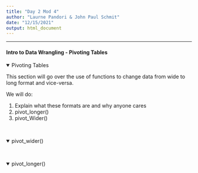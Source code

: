 ```yaml
---
title: "Day 2 Mod 4"
author: "Laurne Pandori & John Paul Schmit"
date: "12/15/2021"
output: html_document
---
```


---
#### Intro to Data Wrangling  - Pivoting Tables {.tabset}

<details open><summary class='drop'> Pivoting Tables</summary>

This section will go over the use of functions to change data from wide to long format and vice-versa.

We will do:

1. Explain what these formats are and why anyone cares
2. pivot_longer()
3. pivot_Wider()

</details>
<br>

<details open><summary class='drop'> pivot_wider()</summary

show and example of pivot_wider()

</details>
<br>

<details open><summary class='drop'> pivot_longer()</summary

show and example of pivot_longer()

</details>
<br>


